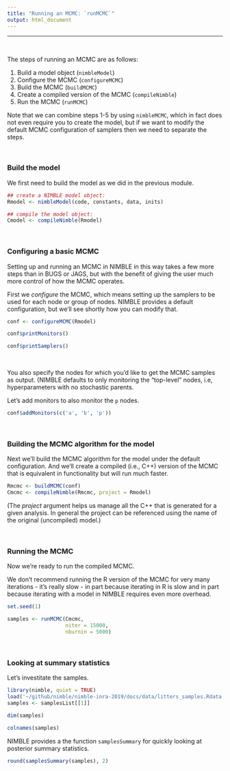 ```yaml
---
title: "Running an MCMC: `runMCMC`"
output: html_document
---
```


---

\   


The steps of running an MCMC are as follows:

 1. Build a model object (`nimbleModel`)
 1. Configure the MCMC (`configureMCMC`)
 1. Build the MCMC (`buildMCMC`)
 1. Create a compiled version of the MCMC (`compileNimble`)
 1. Run the MCMC (`runMCMC`)

Note that we can combine steps 1-5 by using `nimbleMCMC`, which in fact does not even require you to create the model, but if we want to modify the default MCMC configuration of samplers then we need to separate the steps.

\  

### Build the model

We first need to build the model as we did in the previous module.


<!--
<center><img src="fig/litters_model.png"></center>
-->

```r
## create a NIMBLE model object:
Rmodel <- nimbleModel(code, constants, data, inits)

## compile the model object:
Cmodel <- compileNimble(Rmodel)
```


\  

### Configuring a basic MCMC

Setting up and running an MCMC in NIMBLE in this way takes a few more steps than in BUGS or JAGS, but with the benefit of giving the user much more control of how the MCMC operates.

First we *configure* the MCMC, which means setting up the samplers to be used for each node or group of nodes. NIMBLE provides a default configuration, but we'll see shortly how you can modify that. 


<!--
<center><img src="fig/litters_configure.png"></center>
-->

```r
conf <- configureMCMC(Rmodel)

conf$printMonitors()

conf$printSamplers()
```


\  

You also specify the nodes for which you'd like to get the MCMC samples as output. (NIMBLE defaults to only monitoring the "top-level" nodes, i.e, hyperparameters with no stochastic parents.

Let's add monitors to also monitor the `p` nodes.


<!--
<center><img src="fig/litters_add_monitors.png"></center>
-->

```r
conf$addMonitors(c('a', 'b', 'p'))
```

\  

### Building the MCMC algorithm for the model 

Next we'll build the MCMC algorithm for the model under the default configuration. And we'll create a compiled (i.e., C++) version of the MCMC that is equivalent in functionality but will run much faster.


<!--
<center><img src="fig/litters_compile_mcmc.png"></center>
-->

```r
Rmcmc <- buildMCMC(conf)
Cmcmc <- compileNimble(Rmcmc, project = Rmodel)
```


(The *project* argument helps us manage all the C++ that is generated for a given analysis. In general the project can be referenced using the name of the original (uncompiled) model.)

\  

### Running the MCMC

Now we're ready to run the compiled MCMC.

We don't recommend running the R version of the MCMC for very many iterations - it's really slow - in part because iterating in R is slow and in part because iterating with a model in NIMBLE requires even more overhead. 


<!--
<center><img src="fig/litters_run_mcmc.png"></center>
-->

```r
set.seed(1)

samples <- runMCMC(Cmcmc,
                   niter = 15000,
                   nburnin = 5000)
```


\   

### Looking at summary statistics

Let's investitate the samples.



```r
library(nimble, quiet = TRUE)
load('~/github/nimble/nimble-inra-2019/docs/data/litters_samples.Rdata')
samples <- samplesList[[1]]
```




```r
dim(samples)

colnames(samples)
```

NIMBLE provides a the function `samplesSummary` for quickly looking at posterior summary statistics.

```r
round(samplesSummary(samples), 2)
```



\  

\  

\  

\  

\  

\  

\  

\  

\  

\  

\  

\  

\  

\  



